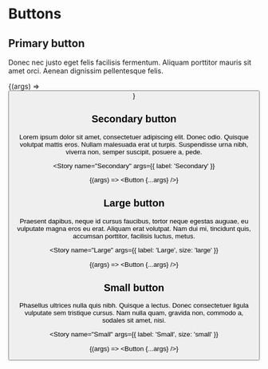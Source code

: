 
<Meta title="Button" component={Button} />

# Buttons

<ArgsTable of={Button} />

## Primary button

Donec nec justo eget felis facilisis fermentum. Aliquam porttitor mauris sit amet orci. Aenean dignissim pellentesque felis.

<Canvas>
  <Story
    name="Primary"
    args={{
      primary: true,
      label: 'Primary'
    }}
  >
    {(args) => <Button {...args} />}
  </Story>
</Canvas>

## Secondary button

Lorem ipsum dolor sit amet, consectetuer adipiscing elit. Donec odio. Quisque volutpat mattis eros. Nullam malesuada erat ut turpis. Suspendisse urna nibh, viverra non, semper suscipit, posuere a, pede.

<Story
  name="Secondary"
  args={{
    label: 'Secondary'
  }}
>
  {(args) => <Button {...args} />}
</Story>

## Large button

Praesent dapibus, neque id cursus faucibus, tortor neque egestas auguae, eu vulputate magna eros eu erat. Aliquam erat volutpat. Nam dui mi, tincidunt quis, accumsan porttitor, facilisis luctus, metus.

<Story
  name="Large"
  args={{
    label: 'Large',
    size: 'large'
  }}
>
  {(args) => <Button {...args} />}
</Story>

## Small button

Phasellus ultrices nulla quis nibh. Quisque a lectus. Donec consectetuer ligula vulputate sem tristique cursus. Nam nulla quam, gravida non, commodo a, sodales sit amet, nisi.

<Story
  name="Small"
  args={{
    label: 'Small',
    size: 'small'
  }}
>
  {(args) => <Button {...args} />}
</Story>
